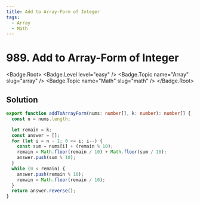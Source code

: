 ```yaml
---
title: Add to Array-Form of Integer
tags:
  - Array
  - Math
---
```


# 989. Add to Array-Form of Integer

<Badge.Root>
  <Badge.Level level="easy" />
  <Badge.Topic name="Array" slug="array" />
  <Badge.Topic name="Math" slug="math" />
</Badge.Root>

## Solution

```typescript filename="solution.ts" copy
export function addToArrayForm(nums: number[], k: number): number[] {
  const n = nums.length;

  let remain = k;
  const answer = [];
  for (let i = n - 1; 0 <= i; i--) {
    const sum = nums[i] + (remain % 10);
    remain = Math.floor(remain / 10) + Math.floor(sum / 10);
    answer.push(sum % 10);
  }
  while (0 < remain) {
    answer.push(remain % 10);
    remain = Math.floor(remain / 10);
  }
  return answer.reverse();
}
```

<ProblemLink
  codingSite="leetcode"
  href="https://leetcode.com/problems/add-to-array-form-of-integer"
  title="Add to Array-Form of Integer"
/>
